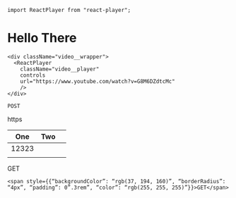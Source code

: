 ```mdx-code-block
import ReactPlayer from "react-player";
```

# Hello There

```mdx-code-block
<div className="video__wrapper">
  <ReactPlayer
    className="video__player"
    controls
    url="https://www.youtube.com/watch?v=G8M6DZdtcMc"
    />
</div>
```

`POST`

https

| One   | Two |     |
| ----- | --- | --- |
| 12323 |     |     |
|       |     |     |

GET

```mdx-code-block
<span style={{“backgroundColor”: “rgb(37, 194, 160)”, “borderRadius”: “4px”, “padding”: 0”.3rem”, “color”: “rgb(255, 255, 255)”}}>GET</span>
```
